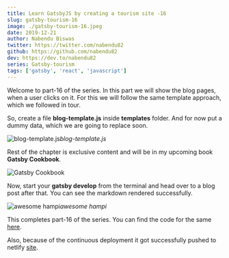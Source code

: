 ```yaml
---
title: Learn GatsbyJS by creating a tourism site -16
slug: gatsby-tourism-16
image: ./gatsby-tourism-16.jpeg
date: 2019-12-21
author: Nabendu Biswas
twitter: https://twitter.com/nabendu82
github: https://github.com/nabendu82
dev: https://dev.to/nabendu82
series: Gatsby-tourism
tags: ['gatsby', 'react', 'javascript']
---
```


Welcome to part-16 of the series. In this part we will show the blog pages, when a user clicks on it. For this we will follow the same template approach, which we followed in tour.

So, create a file **blog-template.js** inside **templates** folder. And for now put a dummy data, which we are going to replace soon.

![blog-template.js](https://ik.imagekit.io/thewebdev/GatsbyTourism/16/1_pN3uUVmMI.png)*blog-template.js*

Rest of the chapter is exclusive content and will be in my upcoming book **Gatsby Cookbook**.

<div className={styles.image__small}>

![Gatsby Cookbook](https://res.cloudinary.com/dxkxvfo2o/image/upload/v1589892514/Gatsby_rnjo2t.png)

</div>

Now, start your **gatsby develop** from the terminal and head over to a blog post after that. You can see the markdown rendered successfully.

![awesome hampi](https://ik.imagekit.io/thewebdev/GatsbyTourism/16/15_-QJDnjiJp.png)*awesome hampi*

This completes part-16 of the series. You can find the code for the same [here](https://github.com/nabendu82/gatsbyTourism).

Also, because of the continuous deployment it got successfully pushed to netlify [site](https://amazinghampi.netlify.com/).
